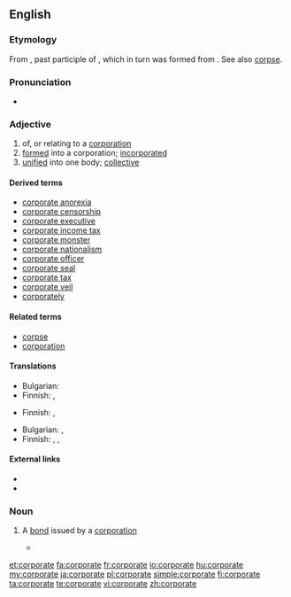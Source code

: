 ==English==

===Etymology===
From {{etyl|la}} {{term|corporatus}}, past participle of {{term|corporare||to make into a body}}, which in turn was formed from {{term|corpus||body}}.  See also [[corpse]].

===Pronunciation===
* {{audio|en-uk-corporate.ogg|Audio (UK)}}

===Adjective===
{{en-adj}}

# of, or relating to a [[corporation]]
# [[formed]] into a corporation; [[incorporated]]
# [[unified]] into one body; [[collective]]

====Derived terms====
* [[corporate anorexia]]
* [[corporate censorship]]
* [[corporate executive]]
* [[corporate income tax]]
* [[corporate monster]]
* [[corporate nationalism]]
* [[corporate officer]]
* [[corporate seal]]
* [[corporate tax]]
* [[corporate veil]]
* [[corporately]]

====Related terms====
* [[corpse]]
* [[corporation]]

====Translations====
{{trans-top|of, or relating to a corporation}}
* Bulgarian: {{t|bg|корпоративен|sc=Cyrl}}
* Finnish: {{t+|fi|yhtiö|alt=yhtiö-}}, {{t+|fi|yritys|alt=yritys-}}
{{trans-mid}}
{{trans-bottom}}

{{trans-top|formed into a corporation; incorporated}}
* Finnish: {{t|fi|yhtiömuotoinen}}, {{t|fi|yhtiöitetty}} 
{{trans-mid}}
{{trans-bottom}}

{{trans-top|unified into one body; collective}}
* Bulgarian: {{t|bg|общ|sc=Cyrl}},  {{t|bg|колективен|sc=Cyrl}}
* Finnish: {{t-|fi|yhdistetty}}, {{t+|fi|yhteinen}}, {{t-|fi|yhteis-}}
{{trans-mid}}
{{trans-bottom}}

====External links====
* {{R:Webster 1913}}
* {{R:Century 1911}}

===Noun===
{{en-noun}}

# {{finance}} A [[bond]] issued by a [[corporation]]
#*{{quote-news|2009|January 11|Robert D. Hershey Jr.|Look Past 2008 Stars for Gains in Bonds|New York Times|url=
|passage=So-called junk '''corporates''' and emerging-market debt remain generally out of favor. }}

[[et:corporate]]
[[fa:corporate]]
[[fr:corporate]]
[[io:corporate]]
[[hu:corporate]]
[[my:corporate]]
[[ja:corporate]]
[[pl:corporate]]
[[simple:corporate]]
[[fi:corporate]]
[[ta:corporate]]
[[te:corporate]]
[[vi:corporate]]
[[zh:corporate]]